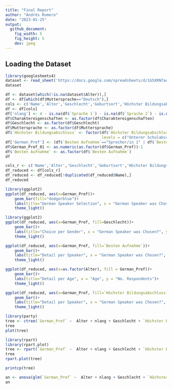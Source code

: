 ```yaml
---
title: "Final Report"
author: "Andrés Romero"
date: "2023-01-25"
output:
  github_document:
    fig_width: 5
    fig_height: 5
    dev: jpeg
---
```


## Loading the Dataset

```r
library(googlesheets4)
dataset <- read_sheet('https://docs.google.com/spreadsheets/d/1G5XRN7adCeNlLVsgSiH3Cu2_6h2LXzZarpfgcMiBhWg/edit#gid=1392778802',sheet='Final')
dataset
```


```r
df <- dataset[which(!is.na(dataset$Alter)),]
df <- df[which(df$Muttersprache=="Deutsch"),]
cols <- c('Name','Alter','Geschlecht','Geburtsort','Höchster Bildungsabschluss','Fach','Beruf','Muttersprache','Besten Aufnahme','Charaktereigenschaften','Aufnahme','Score','Sprache 1','Level 1','Sprache 2','Level 2','Sprache 3','Level 3','Sprache 4','Level 4')
df <- df[cols]
df['nlang'] <- 4 - is.na(df$`Sprache 1`) - is.na(df$`Sprache 2`) - is.na(df$`Sprache 3`) - is.na(df$`Sprache 4`)
df$Charaktereigenschaften <- as.factor(df$Charaktereigenschaften)
df$Geschlecht <- as.factor(df$Geschlecht)
df$Muttersprache <- as.factor(df$Muttersprache)
df$`Höchster Bildungsabschluss` <- factor(df$`Höchster Bildungsabschluss`,ordered = TRUE, 
                                          levels = c("Unterer Schulabschluss", "Abitur oder gleichwertiger Abschluss","Bachelor","Postgraduierten-Abschluss","Master-Abschluss","Doktorat"))
df['German_Pref'] <- (df$`Besten Aufnahme`=="Sprecher/in 1" | df$`Besten Aufnahme`=="Sprecher/in 2")
df$German_Pref_01 <- as.numeric(as.factor(df$German_Pref))-1
df$`Besten Aufnahme` <- as.factor(df$`Besten Aufnahme`)
df
```


```r
cols_r <- c('Name','Alter','Geschlecht','Geburtsort','Höchster Bildungsabschluss','Fach','Beruf','Muttersprache','Besten Aufnahme','nlang','German_Pref','German_Pref_01')
df_reduced <- df[cols_r]
df_reduced <- df_reduced[!duplicated(df_reduced$Name),]
df_reduced
```

```r
library(ggplot2)
ggplot(df_reduced, aes(x=German_Pref))+
    geom_bar(fill="dodgerblue")+
    labs(title="German Speaker Selection", x = "German Speaker was Chosen?", y = "No. Responses")+
    theme_light()
```



```r
library(ggplot2)
ggplot(df_reduced, aes(x=German_Pref, fill=Geschlecht))+
    geom_bar()+
    labs(title="Choice per Gender", x = "German Speaker was Chosen?", y = "No. Responses")+
    theme_light()
```
```r
ggplot(df_reduced, aes(x=German_Pref, fill=`Besten Aufnahme`))+
    geom_bar()+
    labs(title="Detail per Speaker", x = "German Speaker was Chosen?", y = "No. Responses")+
    theme_light()
```

```r
ggplot(df_reduced, aes(x=as.factor(Alter), fill = German_Pref))+
    geom_bar()+
    labs(title="Detail per Age", x = "Age", y = "No. Respondents")+
    theme_light()
```
```r
ggplot(df_reduced, aes(x=German_Pref, fill=`Höchster Bildungsabschluss`))+
    geom_bar()+
    labs(title="Detail per Speaker", x = "German Speaker was Chosen?", y = "No. Responses")+
    theme_light()
```

```r
library(party)
tree <- ctree(`German_Pref` ~  Alter + nlang + Geschlecht + `Höchster Bildungsabschluss`, data = df_reduced)
tree
plot(tree)
```


```r
library(rpart)
library(rpart.plot)
tree <- rpart(`German_Pref` ~  Alter + nlang + Geschlecht + `Höchster Bildungsabschluss`, data = df_reduced)
tree
rpart.plot(tree)
```
```r
printcp(tree)
```

```r
an <- anova(glm(`German_Pref` ~  Alter + nlang + Geschlecht + `Höchster Bildungsabschluss`-1, data=df_reduced))
an
```


